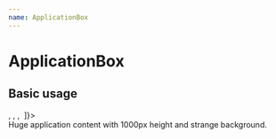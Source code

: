 ```yaml
---
name: ApplicationBox
---
```



# ApplicationBox
<PropsTable of={ApplicationBox}/>

## Basic usage
<Playground>
  <div style={{height: '500px', boxShadow: '3px 3px 10px rgba(0, 0, 0, 0.2)'}}>
    <ApplicationBox sidebarItems={[
      <a href="/" className="mgi-application-box-logo"><img src={Logo} alt="" /></a>,
      <a href="/dashboard" className="active"><img src={Dashboard} alt="" /></a>,
      <a href="/settings"><img src={Settings} alt="" /></a>,
      <a href="/documents"><img src={Documents} alt="" /></a>
    ]}>
      <div style={{height: '1000px', background: 'royalblue', padding: '30px', color: 'white'}}>
        Huge application content with 1000px height and strange background.
      </div>
    </ApplicationBox>
  </div>
</Playground>
